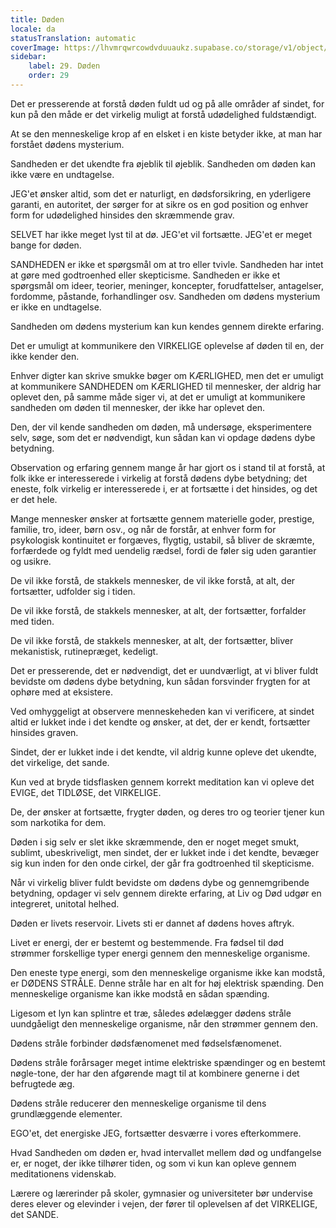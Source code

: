 ```yaml
---
title: Døden
locale: da
statusTranslation: automatic
coverImage: https://lhvmrqwrcowdvduuaukz.supabase.co/storage/v1/object/public/strapi-uploads/small_cover-educacion-fundamental.webp-2d51a7828a2b1309555be27f7e2a61a0.webp
sidebar:
    label: 29. Døden
    order: 29
---
```

Det er presserende at forstå døden fuldt ud og på alle områder af sindet, for kun på den måde er det virkelig muligt at forstå udødelighed fuldstændigt.

At se den menneskelige krop af en elsket i en kiste betyder ikke, at man har forstået dødens mysterium.

Sandheden er det ukendte fra øjeblik til øjeblik. Sandheden om døden kan ikke være en undtagelse.

JEG'et ønsker altid, som det er naturligt, en dødsforsikring, en yderligere garanti, en autoritet, der sørger for at sikre os en god position og enhver form for udødelighed hinsides den skræmmende grav.

SELVET har ikke meget lyst til at dø. JEG'et vil fortsætte. JEG'et er meget bange for døden.

SANDHEDEN er ikke et spørgsmål om at tro eller tvivle. Sandheden har intet at gøre med godtroenhed eller skepticisme. Sandheden er ikke et spørgsmål om ideer, teorier, meninger, koncepter, forudfattelser, antagelser, fordomme, påstande, forhandlinger osv. Sandheden om dødens mysterium er ikke en undtagelse.

Sandheden om dødens mysterium kan kun kendes gennem direkte erfaring.

Det er umuligt at kommunikere den VIRKELIGE oplevelse af døden til en, der ikke kender den.

Enhver digter kan skrive smukke bøger om KÆRLIGHED, men det er umuligt at kommunikere SANDHEDEN om KÆRLIGHED til mennesker, der aldrig har oplevet den, på samme måde siger vi, at det er umuligt at kommunikere sandheden om døden til mennesker, der ikke har oplevet den.

Den, der vil kende sandheden om døden, må undersøge, eksperimentere selv, søge, som det er nødvendigt, kun sådan kan vi opdage dødens dybe betydning.

Observation og erfaring gennem mange år har gjort os i stand til at forstå, at folk ikke er interesserede i virkelig at forstå dødens dybe betydning; det eneste, folk virkelig er interesserede i, er at fortsætte i det hinsides, og det er det hele.

Mange mennesker ønsker at fortsætte gennem materielle goder, prestige, familie, tro, ideer, børn osv., og når de forstår, at enhver form for psykologisk kontinuitet er forgæves, flygtig, ustabil, så bliver de skræmte, forfærdede og fyldt med uendelig rædsel, fordi de føler sig uden garantier og usikre.

De vil ikke forstå, de stakkels mennesker, de vil ikke forstå, at alt, der fortsætter, udfolder sig i tiden.

De vil ikke forstå, de stakkels mennesker, at alt, der fortsætter, forfalder med tiden.

De vil ikke forstå, de stakkels mennesker, at alt, der fortsætter, bliver mekanistisk, rutinepræget, kedeligt.

Det er presserende, det er nødvendigt, det er uundværligt, at vi bliver fuldt bevidste om dødens dybe betydning, kun sådan forsvinder frygten for at ophøre med at eksistere.

Ved omhyggeligt at observere menneskeheden kan vi verificere, at sindet altid er lukket inde i det kendte og ønsker, at det, der er kendt, fortsætter hinsides graven.

Sindet, der er lukket inde i det kendte, vil aldrig kunne opleve det ukendte, det virkelige, det sande.

Kun ved at bryde tidsflasken gennem korrekt meditation kan vi opleve det EVIGE, det TIDLØSE, det VIRKELIGE.

De, der ønsker at fortsætte, frygter døden, og deres tro og teorier tjener kun som narkotika for dem.

Døden i sig selv er slet ikke skræmmende, den er noget meget smukt, sublimt, ubeskriveligt, men sindet, der er lukket inde i det kendte, bevæger sig kun inden for den onde cirkel, der går fra godtroenhed til skepticisme.

Når vi virkelig bliver fuldt bevidste om dødens dybe og gennemgribende betydning, opdager vi selv gennem direkte erfaring, at Liv og Død udgør en integreret, unitotal helhed.

Døden er livets reservoir. Livets sti er dannet af dødens hoves aftryk.

Livet er energi, der er bestemt og bestemmende. Fra fødsel til død strømmer forskellige typer energi gennem den menneskelige organisme.

Den eneste type energi, som den menneskelige organisme ikke kan modstå, er DØDENS STRÅLE. Denne stråle har en alt for høj elektrisk spænding. Den menneskelige organisme kan ikke modstå en sådan spænding.

Ligesom et lyn kan splintre et træ, således ødelægger dødens stråle uundgåeligt den menneskelige organisme, når den strømmer gennem den.

Dødens stråle forbinder dødsfænomenet med fødselsfænomenet.

Dødens stråle forårsager meget intime elektriske spændinger og en bestemt nøgle-tone, der har den afgørende magt til at kombinere generne i det befrugtede æg.

Dødens stråle reducerer den menneskelige organisme til dens grundlæggende elementer.

EGO'et, det energiske JEG, fortsætter desværre i vores efterkommere.

Hvad Sandheden om døden er, hvad intervallet mellem død og undfangelse er, er noget, der ikke tilhører tiden, og som vi kun kan opleve gennem meditationens videnskab.

Lærere og lærerinder på skoler, gymnasier og universiteter bør undervise deres elever og elevinder i vejen, der fører til oplevelsen af det VIRKELIGE, det SANDE.

